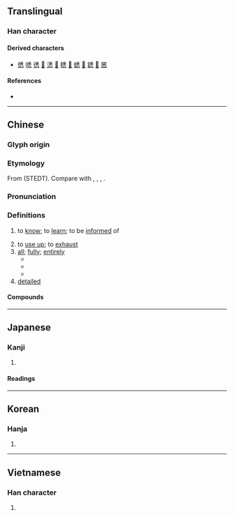 {{character info}}
==Translingual==

===Han character===
{{Han char|rn=61|rad=心|as=07|sn=11|four=20339|canj=HDP|ids=⿱釆心}}

====Derived characters====
* [[僁]] [[㗭]] [[㣰]] [[𢴑]] [[㴽]] [[𤎕]] [[䊝]] [[𦄵]] [[蟋]] [[𨄠]] [[鏭]] [[𠞹]] [[窸]]

====References====
* {{Han ref|kx=0386.320|dkj=10635|dj=0719.050|hdz=42301.070|uh=6089|ud=24713|bh=B178|bd=45432}}

----

==Chinese==
{{zh-forms|alt=怸,𢚊,𢝕}}

===Glyph origin===
{{Han etym}}

===Etymology===
From {{inh|zh|sit-pro|*sjej-s||to know; to understand}} (STEDT). Compare with {{cog|bo|ཤེས་པ||to understand; to know}}, {{cog|my|သိ||to know}}, {{cog|lus|thei||can; to be able}}, {{cog|cdm|चीःसा|tr=ciʔ‑|t=to know; to understand}}.

===Pronunciation===
{{zh-pron
|m=xī
|m-s=
|c=sik1
|c-t=
|g=
|h=pfs=sit;gd=xid5
|j=
|mb=sĭ
|md=sék
|mn=sit/qz:siak/tw,xm,zz:sek
|mn_note=sit - literary; siak/sek - vernacular
|mn-t=sêg4
|w=
|x=
|mc=y
|oc=y
|cat=a,adv,v
}}

===Definitions===
{{zh-hanzi}}

# to [[know]]; to [[learn]]; to be [[inform]]ed of
#: {{zh-x|得悉|to know}}
#: {{zh-x|熟悉|to know clearly}}
# to [[use up]]; to [[exhaust]]
# [[all]]; [[fully]]; [[entirely]]
#* {{zh-x|王 命 眾，悉 至于 庭。|The king commanded '''all''' to come to him in the courtyard (of his palace).|ref=Shangshu}}
#* {{zh-x|^趙 王 悉 召 群臣 議。|The King of Zhao summoned '''all''' ministers to discuss the matter.|ref=Shiji}}
#* {{zh-x|餘 小臣 不得 上，乃 悉 持 龍 髯。|The remaining smaller officials, who could not find a seat on the dragon, '''all''' got hold of the dragon's beard.|ref=Lunheng}}
# [[detailed]]

====Compounds====
{{zh-der|備悉|功力悉敵|奉悉|威悉河|工力悉敵|得悉|悉力|悉平|悉心|悉心戮力|悉心畢力|悉心竭力|悉悉|悉數|悉曇|悉率|悉知|悉窣|悉索敝賦|悉索薄賦|悉達多|探悉|據悉|敬悉|洞悉|洞悉明白|洞悉真相|熟悉|獲悉|知悉|纖悉|纖悉無遺|耶悉茗|詞不悉心|詳悉|銖兩悉稱|體悉}}

----

==Japanese==

===Kanji===
{{ja-kanji|grade=|rs=心07}}

# {{rfdef|ja|sort=心07}}

====Readings====
{{ja-readings
|on=しつ
|kun=つく-す, ことごと-く
}}

----

==Korean==

===Hanja===
{{ko-hanja|hangeul=실|eumhun=|rv=sil|mr=sil|y=sil}}

# {{rfdef|ko|sort=心07}}

----

==Vietnamese==

===Han character===
{{vi-readings|reading=tạt, dứt, tất, tắt|rs=心07}}

# {{rfdef|vi|sort=心07}}
